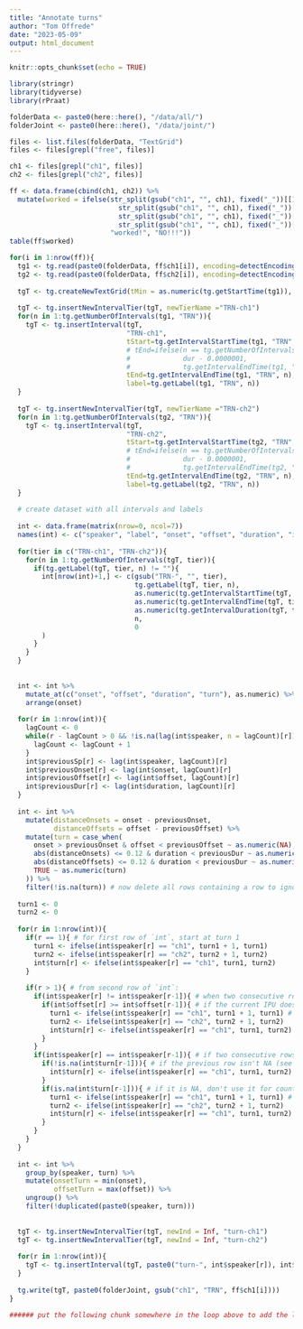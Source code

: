 ```yaml
---
title: "Annotate turns"
author: "Tom Offrede"
date: "2023-05-09"
output: html_document
---
```


```r
knitr::opts_chunk$set(echo = TRUE)
```

```r
library(stringr)
library(tidyverse)
library(rPraat)

folderData <- paste0(here::here(), "/data/all/")
folderJoint <- paste0(here::here(), "/data/joint/")

files <- list.files(folderData, "TextGrid")
files <- files[grepl("free", files)]

ch1 <- files[grepl("ch1", files)]
ch2 <- files[grepl("ch2", files)]

ff <- data.frame(cbind(ch1, ch2)) %>% 
  mutate(worked = ifelse(str_split(gsub("ch1", "", ch1), fixed("_"))[[1]][[1]] == str_split(gsub("ch2", "", ch2), fixed("_"))[[1]][[1]] &
                           str_split(gsub("ch1", "", ch1), fixed("_"))[[1]][[2]] == str_split(gsub("ch2", "", ch2), fixed("_"))[[1]][[2]] &
                           str_split(gsub("ch1", "", ch1), fixed("_"))[[1]][[3]] == str_split(gsub("ch2", "", ch2), fixed("_"))[[1]][[3]] &
                           str_split(gsub("ch1", "", ch1), fixed("_"))[[1]][[4]] == str_split(gsub("ch2", "", ch2), fixed("_"))[[1]][[4]],
                         "worked!", "NO!!!"))
table(ff$worked)
```


```r
for(i in 1:nrow(ff)){
  tg1 <- tg.read(paste0(folderData, ff$ch1[i]), encoding=detectEncoding(paste0(folderData, ff$ch1[i])))
  tg2 <- tg.read(paste0(folderData, ff$ch2[i]), encoding=detectEncoding(paste0(folderData, ff$ch2[i])))
  
  tgT <- tg.createNewTextGrid(tMin = as.numeric(tg.getStartTime(tg1)), tMax = as.numeric(tg.getEndTime(tg1)))
  
  tgT <- tg.insertNewIntervalTier(tgT, newTierName ="TRN-ch1")
  for(n in 1:tg.getNumberOfIntervals(tg1, "TRN")){
    tgT <- tg.insertInterval(tgT,
                             "TRN-ch1",
                             tStart=tg.getIntervalStartTime(tg1, "TRN", n),
                             # tEnd=ifelse(n == tg.getNumberOfIntervals(tg1, "TRN"),
                             #             dur - 0.0000001,
                             #             tg.getIntervalEndTime(tg1, "TRN", n)),
                             tEnd=tg.getIntervalEndTime(tg1, "TRN", n),
                             label=tg.getLabel(tg1, "TRN", n))
  }
  
  tgT <- tg.insertNewIntervalTier(tgT, newTierName ="TRN-ch2")
  for(n in 1:tg.getNumberOfIntervals(tg2, "TRN")){
    tgT <- tg.insertInterval(tgT,
                             "TRN-ch2",
                             tStart=tg.getIntervalStartTime(tg2, "TRN", n),
                             # tEnd=ifelse(n == tg.getNumberOfIntervals(tg2, "TRN"),
                             #             dur - 0.0000001,
                             #             tg.getIntervalEndTime(tg2, "TRN", n)),
                             tEnd=tg.getIntervalEndTime(tg2, "TRN", n),
                             label=tg.getLabel(tg2, "TRN", n))
  }
  
  # create dataset with all intervals and labels
  
  int <- data.frame(matrix(nrow=0, ncol=7))
  names(int) <- c("speaker", "label", "onset", "offset", "duration", "interval", "turn")
  
  for(tier in c("TRN-ch1", "TRN-ch2")){
    for(n in 1:tg.getNumberOfIntervals(tgT, tier)){
      if(tg.getLabel(tgT, tier, n) != ""){
        int[nrow(int)+1,] <- c(gsub("TRN-", "", tier),
                               tg.getLabel(tgT, tier, n),
                               as.numeric(tg.getIntervalStartTime(tgT, tier, n)),
                               as.numeric(tg.getIntervalEndTime(tgT, tier, n)),
                               as.numeric(tg.getIntervalDuration(tgT, tier, n)),
                               n,
                               0
        )
      }
    }
  }
  
  
  int <- int %>% 
    mutate_at(c("onset", "offset", "duration", "turn"), as.numeric) %>% 
    arrange(onset)
  
  for(r in 1:nrow(int)){
    lagCount <- 0
    while(r - lagCount > 0 && !is.na(lag(int$speaker, n = lagCount)[r]) && lag(int$speaker, n=lagCount)[r] == int$speaker[r]){
      lagCount <- lagCount + 1
    }
    int$previousSp[r] <- lag(int$speaker, lagCount)[r]
    int$previousOnset[r] <- lag(int$onset, lagCount)[r]
    int$previousOffset[r] <- lag(int$offset, lagCount)[r]
    int$previousDur[r] <- lag(int$duration, lagCount)[r]
  }
  
  int <- int %>% 
    mutate(distanceOnsets = onset - previousOnset,
           distanceOffsets = offset - previousOffset) %>% 
    mutate(turn = case_when(
      onset > previousOnset & offset < previousOffset ~ as.numeric(NA),
      abs(distanceOnsets) <= 0.12 & duration < previousDur ~ as.numeric(NA),
      abs(distanceOffsets) <= 0.12 & duration < previousDur ~ as.numeric(NA),
      TRUE ~ as.numeric(turn)
    )) %>% 
    filter(!is.na(turn)) # now delete all rows containing a row to ignore
  
  turn1 <- 0
  turn2 <- 0
  
  for(r in 1:nrow(int)){
    if(r == 1){ # for first row of `int`, start at turn 1
      turn1 <- ifelse(int$speaker[r] == "ch1", turn1 + 1, turn1)
      turn2 <- ifelse(int$speaker[r] == "ch2", turn2 + 1, turn2)
      int$turn[r] <- ifelse(int$speaker[r] == "ch1", turn1, turn2)
    }
    
    if(r > 1){ # from second row of `int`:
      if(int$speaker[r] != int$speaker[r-1]){ # when two consecutive rows refer to different speakers:
        if(int$offset[r] >= int$offset[r-1]){ # if the current IPU does finish after the end of the previous IPU (most cases):
          turn1 <- ifelse(int$speaker[r] == "ch1", turn1 + 1, turn1) # add a turn count
          turn2 <- ifelse(int$speaker[r] == "ch2", turn2 + 1, turn2)
          int$turn[r] <- ifelse(int$speaker[r] == "ch1", turn1, turn2) # and save the turn number
        }
      }
      if(int$speaker[r] == int$speaker[r-1]){ # if two consecutive rows refer to the same speaker:
        if(!is.na(int$turn[r-1])){ # if the previous row isn't NA (see above):
          int$turn[r] <- ifelse(int$speaker[r] == "ch1", turn1, turn2) # add the current turn count as the turn number (without adding to the turn count)
        }
        if(is.na(int$turn[r-1])){ # if it is NA, don't use it for counting turns:
          turn1 <- ifelse(int$speaker[r] == "ch1", turn1 + 1, turn1) # add a turn count
          turn2 <- ifelse(int$speaker[r] == "ch2", turn2 + 1, turn2)
          int$turn[r] <- ifelse(int$speaker[r] == "ch1", turn1, turn2) # and save the turn number
        }
      }
    }
  }
  
  int <- int %>% 
    group_by(speaker, turn) %>% 
    mutate(onsetTurn = min(onset),
           offsetTurn = max(offset)) %>% 
    ungroup() %>% 
    filter(!duplicated(paste0(speaker, turn)))
  
  
  tgT <- tg.insertNewIntervalTier(tgT, newInd = Inf, "turn-ch1")
  tgT <- tg.insertNewIntervalTier(tgT, newInd = Inf, "turn-ch2")
  
  for(r in 1:nrow(int)){
    tgT <- tg.insertInterval(tgT, paste0("turn-", int$speaker[r]), int$onsetTurn[r], int$offsetTurn[r], paste0("turn", int$turn[r]))
  }
  
  tg.write(tgT, paste0(folderJoint, gsub("ch1", "TRN", ff$ch1[i])))
}

###### put the following chunk somewhere in the loop above to add the last IPU from the last speaker on each row (and then save the timing info of each IPU):



```


